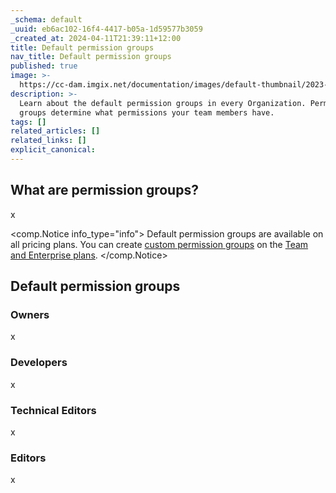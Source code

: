 ```yaml
---
_schema: default
_uuid: eb6ac102-16f4-4417-b05a-1d59577b3059
_created_at: 2024-04-11T21:39:11+12:00
title: Default permission groups
nav_title: Default permission groups
published: true
image: >-
  https://cc-dam.imgix.net/documentation/images/default-thumbnail/2023-Q4/CloudCannon-Documentation-Thumbnail.png
description: >-
  Learn about the default permission groups in every Organization. Permission
  groups determine what permissions your team members have.
tags: []
related_articles: []
related_links: []
explicit_canonical:
---
```

## What are permission groups?

x

<comp.Notice info_type="info">
  Default permission groups are available on all pricing plans. You can create [custom permission groups](/documentation/articles/create-a-permission-group/) on the [Team and Enterprise plans](/pricing/).
</comp.Notice>

## Default permission groups

### Owners

x

### Developers

x

### Technical Editors

x

### Editors

x